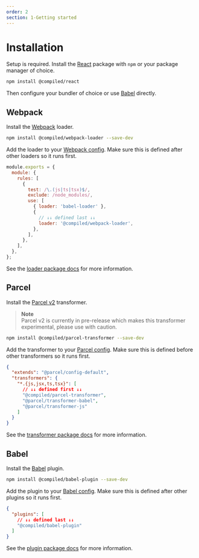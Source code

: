 ```yaml
---
order: 2
section: 1-Getting started
---
```


# Installation

Setup is required.
Install the [React](https://reactjs.org) package with `npm` or your package manager of choice.

```bash
npm install @compiled/react
```

Then configure your bundler of choice or use [Babel](https://babeljs.io) directly.

## Webpack

Install the [Webpack](https://webpack.js.org/) loader.

```bash
npm install @compiled/webpack-loader --save-dev
```

Add the loader to your [Webpack config](https://webpack.js.org/).
Make sure this is defined after other loaders so it runs first.

```js
module.exports = {
  module: {
    rules: [
      {
        test: /\.(js|ts|tsx)$/,
        exclude: /node_modules/,
        use: [
          { loader: 'babel-loader' },
          {
            // ↓↓ defined last ↓↓
            loader: '@compiled/webpack-loader',
          },
        ],
      },
    ],
  },
};
```

See the [loader package docs](/pkg-webpack-loader) for more information.

## Parcel

Install the [Parcel v2](https://v2.parceljs.org) transformer.

> **Note** <br /> Parcel v2 is currently in pre-release which makes this transformer experimental, please use with caution.

```bash
npm install @compiled/parcel-transformer --save-dev
```

Add the transformer to your [Parcel config](https://v2.parceljs.org/configuration/plugin-configuration/).
Make sure this is defined before other transformers so it runs first.

```json
{
  "extends": "@parcel/config-default",
  "transformers": {
    "*.{js,jsx,ts,tsx}": [
      // ↓↓ defined first ↓↓
      "@compiled/parcel-transformer",
      "@parcel/transformer-babel",
      "@parcel/transformer-js"
    ]
  }
}
```

See the [transformer package docs](/pkg-parcel-transformer) for more information.

## Babel

Install the [Babel](https://babeljs.io) plugin.

```bash
npm install @compiled/babel-plugin --save-dev
```

Add the plugin to your [Babel config](https://babeljs.io/docs/en/configuration).
Make sure this is defined after other plugins so it runs first.

```json
{
  "plugins": [
    // ↓↓ defined last ↓↓
    "@compiled/babel-plugin"
  ]
}
```

See the [plugin package docs](/pkg-babel-plugin) for more information.
